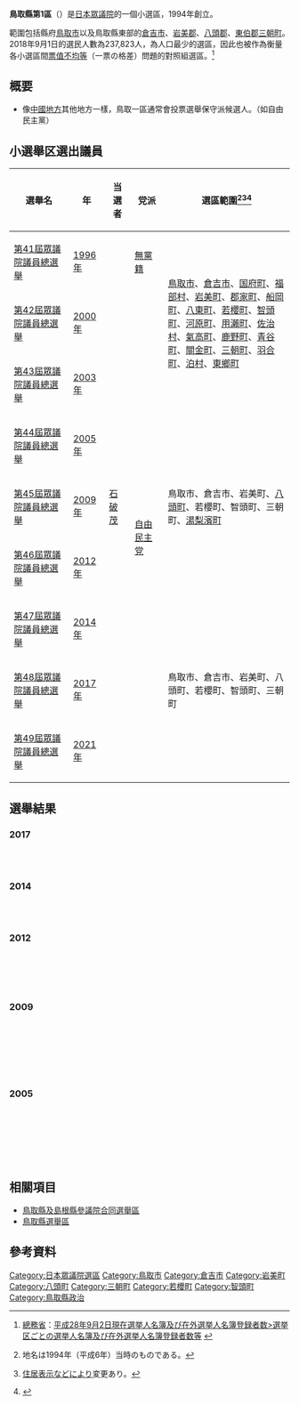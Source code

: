 {{日本眾議院選舉區
|鳥取縣第1區
|image=File:衆議院小選挙区 鳥取県2.svg}}
'''鳥取縣第1區'''（{{lang-ja|鳥取県第1区}}）是[[日本|日本]][[日本眾議院|眾議院]]的一個小選區，1994年創立。

範圍包括縣府[[鳥取市|鳥取市]]以及鳥取縣東部的[[倉吉市|倉吉市]]、[[岩美郡|岩美郡]]、[[八頭郡|八頭郡]]、[[東伯郡|東伯郡]][[三朝町|三朝町]]。2018年9月1日的選民人數為237,823人，為人口最少的選區，因此也被作為衡量各小選區間[[分配_(政治)|票值不均等]]（一票の格差）問題的對照組選區。<ref>[[總務省|總務省]]：[http://www.soumu.go.jp/senkyo/senkyo_s/data/meibo/meibo_h27_00001.html 平成28年9月2日現在選挙人名簿及び在外選挙人名簿登録者数>選挙区ごとの選挙人名簿及び在外選挙人名簿登録者数等] {{Wayback|url=http://www.soumu.go.jp/senkyo/senkyo_s/data/meibo/meibo_h27_00001.html |date=20171006212202 }} {{ja icon}}</ref>
== 概要 ==
* 像[[中國地方|中國地方]]其他地方一樣，鳥取一區通常會投票選舉保守派候選人。（如自由民主黨）

== 小選舉区選出議員 ==
{| class="wikitable"
!選舉名
!年
!当選者
!党派
! style="width:45%" |選區範圍<ref>{{Cite web|title=衆議院トップページ  >立法情報  >制定法律情報  >第131回国会　制定法律の一覧  >法律第百四号（平六・一一・二五）|url=https://www.shugiin.go.jp/internet/itdb_housei.nsf/html/houritsu/13119941125104.htm|accessdate=2021年10月2日|date=平成6年11月25日|publisher=[[衆議院|衆議院]]}}地名は1994年（平成6年）当時のものである。</ref><ref>{{Cite web|title=衆議院トップページ  >立法情報  >制定法律情報  >第183回国会　制定法律の一覧  >衆議院小選挙区選出議員の選挙区間における人口較差を緊急に是正するための公職選挙法及び衆議院議員選挙区画定審議会設置法の一部を改正する法律の一部を改正する法律 法律第六十八号（平二五・六・二八）|url=https://www.shugiin.go.jp/internet/itdb_housei.nsf/html/housei/18320130628068.htm|accessdate=2021年10月2日|date=平成25年6月28日|publisher=[[衆議院|衆議院]]}}[[住居表示|住居表示]]などにより変更あり。</ref><ref>{{Cite web|title=鳥取県|url=https://www.soumu.go.jp/main_content/000240074.pdf|accessdate=2021-10-02|publisher=[[総務省|総務省]]}}</ref>
|-
|[[第41屆日本眾議院議員總選舉|第41屆眾議院議員總選舉]]
|[[1996年|1996年]]
| rowspan="9" |[[石破茂|石破茂]]
|[[無黨籍|無黨籍]]
| rowspan="3" |[[鳥取市|鳥取市]]、[[倉吉市|倉吉市]]、[[國府町_(鳥取縣)|国府町]]、[[福部村|福部村]]、[[岩美町|岩美町]]、[[郡家町|郡家町]]、[[船岡町|船岡町]]、[[八東町|八東町]]、[[若櫻町|若櫻町]]、[[智頭町|智頭町]]、[[河原町|河原町]]、[[用瀨町|用瀨町]]、[[佐治村|佐治村]]、[[氣高町|氣高町]]、[[鹿野町_(鳥取縣)|鹿野町]]、[[青谷町|青谷町]]、[[關金町|關金町]]、[[三朝町|三朝町]]、[[羽合町|羽合町]]、[[泊村_(鳥取縣)|泊村]]、[[東鄉町_(鳥取縣)|東鄉町]]
|-
|[[第42屆日本眾議院議員總選舉|第42屆眾議院議員總選舉]]
|[[2000年|2000年]]
| rowspan="8" |[[自由民主党_(日本)|自由民主党]]
|-
|[[第43屆日本眾議院議員總選舉|第43屆眾議院議員總選舉]]
|[[2003年|2003年]]
|-
|[[第44屆日本眾議院議員總選舉|第44屆眾議院議員總選舉]]
|[[2005年|2005年]]
| rowspan="3" |鳥取市、倉吉市、岩美町、[[八頭町|八頭町]]、若櫻町、智頭町、三朝町、[[湯梨濱町|湯梨濱町]]
|-
|[[第45屆日本眾議院議員總選舉|第45屆眾議院議員總選舉]]
|[[2009年|2009年]]
|-
|[[第46屆日本眾議院議員總選舉|第46屆眾議院議員總選舉]]
|[[2012年|2012年]]
|-
|[[第47屆日本眾議院議員總選舉|第47屆眾議院議員總選舉]]
|[[2014年|2014年]]
| rowspan="3" |鳥取市、倉吉市、岩美町、八頭町、若櫻町、智頭町、三朝町
|-
|[[第48屆日本眾議院議員總選舉|第48屆眾議院議員總選舉]]
|[[2017年|2017年]]
|-
|[[第49屆日本眾議院議員總選舉|第49屆眾議院議員總選舉]]
|[[2021年|2021年]]
|}
== 選舉結果 ==
=== 2017 ===
{{Election box begin | title=[[第48屆日本眾議院議員總選舉|2017]]<ref>{{cite web
|url=http://sp.yomiuri.co.jp/election/shugiin/2017/profile/YTPSRCYA31001XXX001.html
|language=ja
|title=存档副本
|access-date=2019-08-22
|archive-url=https://web.archive.org/web/20171022203447/http://sp.yomiuri.co.jp/election/shugiin/2017/profile/YTPSRCYA31001XXX001.html
|archive-date=2017-10-22
|dead-url=yes
}}</ref>}}
 {{Election box candidate|
   |party      = [[自由民主黨_(日本)|自由民主黨]]
   |candidate  = [[石破茂|石破茂]]
   |votes      = 106,425
   |percentage = 83.6
   |change     = -0.9
 }}
 {{Election box candidate|
   |party      = [[日本共產黨|日本共產黨]]
   |candidate  = 塚田成幸
   |votes      = 20,829
   |percentage = 16.4
   |change     = +4.5
 }}
 {{Election box end}}

=== 2014 ===
{{Election box begin | title=[[第47屆日本眾議院議員總選舉|2014]]<ref>{{cite web
|url=http://sp.yomiuri.co.jp/election/shugiin/2014/profile/YTPSRCYA31001XXX001.html
|language=ja
}}{{Dead link|date=2019年12月 |bot=InternetArchiveBot |fix-attempted=yes }}</ref>}}
 {{Election box candidate|
   |party      = [[自由民主黨_(日本)|自由民主黨]]
   |candidate  = [[石破茂|石破茂]]
   |votes      = 93,105	
   |percentage = 80.3
   |change     = 
 }}
 {{Election box candidate|
   |party      = [[日本共產黨|日本共產黨]]
   |candidate  = 塚田成幸	
   |votes      = 22,888
   |percentage = 19.7
   |change     = 
 }}
 {{Election box end}}

=== 2012 ===
{{Election box begin | title=[[第46屆日本眾議院議員總選舉|2012]]<ref>{{cite web|url=http://www.yomiuri.co.jp/election/shugiin/2012/kaihyou/ya31.htm|script-title=ja:総選挙2012>開票結果　小選挙区　鳥取|work=[[讀賣新聞|讀賣新聞]]|accessdate=2013-05-15|language=ja|archive-url=https://web.archive.org/web/20130517073018/http://www.yomiuri.co.jp/election/shugiin/2012/kaihyou/ya31.htm|archive-date=2013-05-17|dead-url=no}}</ref>}}
 {{Election box candidate|
   |party      = [[自由民主黨_(日本)|自由民主黨]] ([[公明黨|公明黨]])
   |candidate  = [[石破茂|石破茂]]
   |votes      = 124,746
   |percentage = 84.5
   |change     =
 }}
 {{Election box candidate|
   |party      = [[日本共產黨|日本共產黨]]
   |candidate  = 塚田成幸
   |votes      = 17,550
   |percentage = 11.9
   |change     =
 }}
 {{Election box candidate|
   |party      = 無所屬
   |candidate  = 井上洋
   |votes      = 5,325
   |percentage = 3.6
   |change     =
 }}
  {{Election box end}}
=== 2009 ===
{{Election box begin | title=[[第45屆日本眾議院議員總選舉|2009]]<ref>{{cite web|url=http://www.senkyo.janjan.jp/election/2009/99/008477/00008477_23938.html|script-title=ja:衆議院>第45回衆議院議員選挙>鳥取県>鳥取1区|work=[http://www.senkyo.janjan.jp/ ザ･選挙]|accessdate=2011-02-14|publisher=[[JANJAN|JANJAN]]|language=ja|archive-url=https://web.archive.org/web/20100111025010/http://www.senkyo.janjan.jp/election/2009/99/008477/00008477_23938.html|archive-date=2010-01-11|dead-url=no}}</ref>}}
 {{Election box candidate|
   |party      = [[自由民主黨_(日本)|自由民主黨]] ([[公明黨|公明黨]]支持)
   |candidate  = [[石破茂|石破茂]]
   |votes      = 118,121
   |percentage =
   |change     =
 }}
 {{Election box candidate|
   |party      = [[民主黨_(日本)|民主黨]] ([[國民新黨|國民新黨]]支持)
   |candidate  = [[奥田保明|奥田保明]]
   |votes      = 63,383
   |percentage =
   |change     =
 }}
 {{Election box candidate|
   |party      = [[日本共產黨|日本共產黨]]
   |candidate  = 岩永尚之
   |votes      = 7,336
   |percentage =
   |change     =
 }}
 {{Election box candidate|
   |party      = [[幸福實現黨|幸福實現黨]]
   |candidate  = 細川幸宏
   |votes      = 1,757
   |percentage =
   |change     =
 }}
  {{Election box turnout|
   |votes      = 192,919
   |percentage = 74.66
   |change     =
 }}
  {{Election box end}}

=== 2005 ===
{{Election box begin | title=[[第44屆日本眾議院議員總選舉|2005]]<ref>{{cite web |url=http://www.senkyo.janjan.jp/election/2005/99/000001/00000001_646.html|script-title=ja:衆議院>第44回衆議院議員選挙>鳥取県>鳥取1区|work=[http://www.senkyo.janjan.jp/ ザ･選挙] |accessdate=2011-02-14 |publisher=[[JANJAN|JANJAN]] |language=ja}}</ref>}}
 {{Election box candidate|
   |party      = 自民
   |candidate  = [[石破茂|石破茂]]
   |votes      = 106,805
   |percentage =
   |change     =
 }}
 {{Election box candidate|
   |party      = 民主
   |candidate  = 早川周作
   |votes      = 48,092
   |percentage =
   |change     =
 }}
 {{Election box candidate|
   |party      = 社民
   |candidate  = 田中清一
   |votes      = 14,271
   |percentage =
   |change     =
 }}
 {{Election box candidate|
   |party      = 共產
   |candidate  = 塚田成幸
   |votes      = 11,105
   |percentage =
   |change     =
 }}
  {{Election box turnout|
   |votes      = 185,302
   |percentage = 70.89
   |change     =
 }}
  {{Election box end}}
== 相關項目 ==
*[[鳥取縣及島根縣參議院合同選舉區|鳥取縣及島根縣參議院合同選舉區]]
*[[鳥取縣選舉區|鳥取縣選舉區]]

==參考資料==
{{reflist}}

{{日本眾議院小選舉區一覽}}
[[Category:日本眾議院選區|Category:日本眾議院選區]]
[[Category:鳥取市|Category:鳥取市]]
[[Category:倉吉市|Category:倉吉市]]
[[Category:岩美町|Category:岩美町]]
[[Category:八頭町|Category:八頭町]]
[[Category:三朝町|Category:三朝町]]
[[Category:若櫻町|Category:若櫻町]]
[[Category:智頭町|Category:智頭町]]
[[Category:鳥取縣政治|Category:鳥取縣政治]]